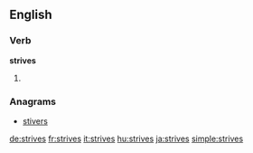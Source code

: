 ==English==

===Verb===
'''strives'''

# {{third-person singular of|strive}}

===Anagrams===
* [[stivers#English|stivers]]

[[de:strives]]
[[fr:strives]]
[[it:strives]]
[[hu:strives]]
[[ja:strives]]
[[simple:strives]]
